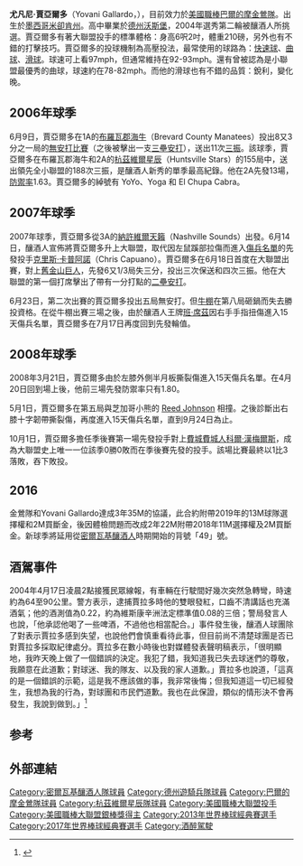 {{copyedit|time=2019-09-24}}
{{Infobox baseball biography
|name        = 尤凡尼·賈亞爾多<br />Yovani Gallardo
|image       = Yovani Gallardo on May 24, 2015.jpg
|image_size  =
|caption     = 2015年的賈亞爾多
|position    = [[投手|投手]]
|bats        = 右
|throws      = 右
|birth_date  = {{Birth date and age|1986|2|27}}
|birth_place = {{MEX}}[[米卻肯州|米卻肯州]][[潘亞米歐|潘亞米歐]]
|death_date  = 
|death_place = 
|debutleague = 美國職棒大聯盟
|debutdate   = 6月18日
|debutyear   = 2007年
|debutteam   = 密爾瓦基釀酒人
|finalleague = 美國職棒大聯盟
|finaldate   = 9月30日
|finalyear   = 2018年
|finalteam   = 德州遊騎兵
|statleague  = 美國職棒大聯盟
|stat1label  = 勝敗投數
|stat1value  = 121–101
|stat2label  = [[防禦率|防禦率]]
|stat2value  = 4.06
|stat3label  = [[三振|三振]]
|stat3value  = 1584
|stat4label  = [[救援成功|救援成功]]
|stat4value  = 
|teams=
* [[密爾瓦基釀酒人|密爾瓦基釀酒人]]（{{mlby|2007}}–{{mlby|2014}}）
* [[德克薩斯遊騎兵_(棒球)|德州遊騎兵]]（{{mlby|2015}}）
* [[巴爾的摩金鶯|巴爾的摩金鶯]]（{{mlby|2016}}）
* [[西雅圖水手|西雅圖水手]]（{{mlby|2017}}）
* [[辛辛那提紅人|辛辛那提紅人]]（{{mlby|2018}}）
* [[德克薩斯遊騎兵_(棒球)|德州遊騎兵]]（{{mlby|2018}}）
|highlights=
* [[美國職棒大聯盟全明星賽|全明星賽]]（[[2010年美國職棒大聯盟全明星賽|2010年]]）
* [[美國職棒大聯盟銀棒獎|銀棒獎]]（2010年）
|hoflink  = 美國國家棒球名人堂暨博物館
|hoftype  = 美國棒球名人堂
|hofdate  = 
|hofvote  = 
|hofmethod=
}}

'''尤凡尼·賈亞爾多'''（Yovani Gallardo，{{bd|1986年|2月27日|}}），目前效力於[[美國職棒|美國職棒]][[巴爾的摩金鶯隊|巴爾的摩金鶯隊]]。出生於[[墨西哥|墨西哥]][[米卻肯州|米卻肯州]]{{link-en|Penjamillo de Degollado|Penjamillo de Degollado}}。高中畢業於[[德克薩斯州|德州]][[沃斯堡|沃斯堡]]{{link-en|Trimble Technical High School|Trimble Technical High School}}，2004年選秀第二輪被釀酒人所挑選。賈亞爾多有著大聯盟投手的標準體格：身高6呎2吋，體重210磅，另外也有不錯的打擊技巧。賈亞爾多的投球機制為高壓投法，最常使用的球路為：[[快速球|快速球]]、[[曲球|曲球]]、[[滑球|滑球]]。球速可上看97mph，但通常維持在92-93mph。還有曾被認為是小聯盟最優秀的曲球，球速約在78-82mph。而他的滑球也有不錯的品質：銳利，變化晚。

==2006年球季==
6月9日，賈亞爾多在1A的[[布羅瓦郡海牛|布羅瓦郡海牛]]（Brevard County Manatees）投出8又3分之一局的[[無安打比賽|無安打比賽]]（之後被擊出一支[[三壘安打|三壘安打]]），送出11次[[三振|三振]]。該球季，賈亞爾多在布羅瓦郡海牛和2A的[[杭茲維爾星辰|杭茲維爾星辰]]（Huntsville Stars）的155局中，送出領先全小聯盟的188次三振，是釀酒人新秀的單季最高紀錄。他在2A先發13場，[[防禦率|防禦率]]1.63。賈亞爾多的綽號有 YoYo、Yoga 和 El Chupa Cabra。

==2007年球季==
2007年球季，賈亞爾多從3A的[[納許維爾天籟|納許維爾天籟]]（Nashville Sounds）出發。6月14日，釀酒人宣佈將賈亞爾多升上大聯盟，取代因左鼠蹊部拉傷而進入[[傷兵名單|傷兵名單]]的先發投手[[克里斯·卡普阿諾|克里斯·卡普阿諾]]（Chris Capuano）。賈亞爾多在6月18日首度在大聯盟出賽，對上[[舊金山巨人|舊金山巨人]]，先發6又1/3局失三分，投出三次保送和四次三振。他在大聯盟的第一個打席擊出了帶有一分打點的[[二壘安打|二壘安打]]。

6月23日，第二次出賽的賈亞爾多投出五局無安打。但[[牛棚|牛棚]]在第八局砸鍋而失去勝投資格。在從牛棚出賽三場之後，由於釀酒人王牌[[班·席茲|班·席茲]]因右手手指扭傷進入15天傷兵名單，賈亞爾多在7月17日再度回到先發輪值。

==2008年球季==
2008年3月21日，賈亞爾多由於左膝外側半月板撕裂傷進入15天傷兵名單。在4月20日回到場上後，他前三場先發防禦率只有1.80。

5月1日，賈亞爾多在第五局與芝加哥小熊的 [[Reed_Johnson|Reed Johnson]] 相撞。之後診斷出右膝十字韌帶撕裂傷，再度進入15天傷兵名單，直到9月24日為止。

10月1日，賈亞爾多擔任季後賽第一場先發投手對上[[費城費城人|費城費城人]][[科爾·漢梅爾斯|科爾·漢梅爾斯]]，成為大聯盟史上唯一一位該季0勝0敗而在季後賽先發的投手。該場比賽最終以1比3落敗，吞下敗投。

==2016==
金鶯隊和Yovani Gallardo達成3年35M的協議，此合約附帶2019年的13M球隊選擇權和2M買斷金，後因體檢問題而改成2年22M附帶2018年11M選擇權及2M買斷金。新球季將延用從[[密爾瓦基釀酒人|密爾瓦基釀酒人]]時期開始的背號「49」號。

== 酒駕事件 ==
2004年4月17日凌晨2點接獲民眾線報，有車輛在行駛間好幾次突然急轉彎，時速約為64至90公里。警方表示，逮捕賈拉多時他的雙眼發紅，口齒不清講話也充滿酒氣；他的酒測值為0.22，約為維斯康辛洲法定標準值0.08的三倍；警局發言人也說，「他承認他喝了一些啤酒，不過他也相當配合。」事件發生後，釀酒人球團除了對表示賈拉多感到失望，也說他們會慎重看待此事，但目前尚不清楚球團是否已對賈拉多採取紀律處分。賈拉多在數小時後也對媒體發表聲明稿表示，「很明顯地，我昨天晚上做了一個錯誤的決定。我犯了錯，我知道我已失去球迷們的尊敬，我願意在此道歉；對球迷、我的隊友、以及我的家人道歉。」賈拉多也說道，「這真的是一個錯誤的示範，這是我不應該做的事，我非常後悔；但我知道這一切已經發生，我想為我的行為，對球團和市民們道歉。我也在此保證，類似的情形決不會再發生，我說到做到。」<ref>{{Cite web |url=https://star.ettoday.net/news/193635?t=MLB%EF%BC%8F%E5%A4%A7%E8%81%AF%E7%9B%9F%E9%85%92%E9%A7%95%E5%8F%88%E4%B8%80%E6%A8%81%E3%80%80%E9%87%80%E9%85%92%E4%BA%BA%E7%8E%8B%E7%89%8C%E8%B3%88%E6%8B%89%E5%A4%9A%E9%85%92%E9%A7%95%E8%A2%AB%E6%8D%95 |title=MLB／大聯盟酒駕又一樁　釀酒人王牌賈拉多酒駕被捕 |accessdate=2017-12-08 |archive-date=2017-12-16 |archive-url=https://web.archive.org/web/20171216144019/https://star.ettoday.net/news/193635?t=MLB%EF%BC%8F%E5%A4%A7%E8%81%AF%E7%9B%9F%E9%85%92%E9%A7%95%E5%8F%88%E4%B8%80%E6%A8%81%E3%80%80%E9%87%80%E9%85%92%E4%BA%BA%E7%8E%8B%E7%89%8C%E8%B3%88%E6%8B%89%E5%A4%9A%E9%85%92%E9%A7%95%E8%A2%AB%E6%8D%95 |dead-url=no }}</ref>

==参考==
{{reflist}}

==外部連結==
{{Baseballstats | mlb=451596 | espn=28650 | br=g/gallayo01 | fangraphs=8173 | cube=G/Yovani-Gallardo}}

{{DEFAULTSORT:Gallardo, Yovani}}
[[Category:密爾瓦基釀酒人隊球員|Category:密爾瓦基釀酒人隊球員]]
[[Category:德州遊騎兵隊球員|Category:德州遊騎兵隊球員]]
[[Category:巴爾的摩金鶯隊球員|Category:巴爾的摩金鶯隊球員]]
[[Category:杭茲維爾星辰隊球員|Category:杭茲維爾星辰隊球員]]
[[Category:美國職棒大聯盟投手|Category:美國職棒大聯盟投手]]
[[Category:美國職棒大聯盟銀棒獎得主|Category:美國職棒大聯盟銀棒獎得主]]
[[Category:2013年世界棒球經典賽選手|Category:2013年世界棒球經典賽選手]]
[[Category:2017年世界棒球經典賽選手|Category:2017年世界棒球經典賽選手]]
[[Category:酒醉駕駛|Category:酒醉駕駛]]